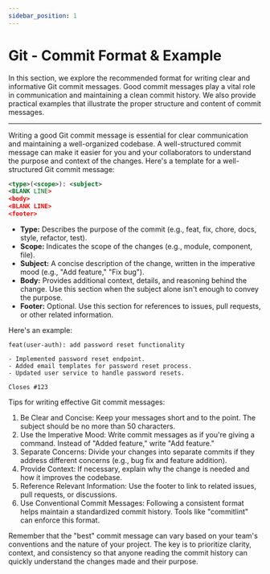 ```yaml
---
sidebar_position: 1
---
```


# Git - Commit Format & Example

In this section, we explore the recommended format for writing clear and informative Git commit messages. Good commit messages play a vital role in communication and maintaining a clean commit history. We also provide practical examples that illustrate the proper structure and content of commit messages.

---

Writing a good Git commit message is essential for clear communication and maintaining a well-organized codebase. A well-structured commit message can make it easier for you and your collaborators to understand the purpose and context of the changes. Here's a template for a well-structured Git commit message:

```xml
<type>(<scope>): <subject>
<BLANK LINE>
<body>
<BLANK LINE>
<footer>
```

- **Type:** Describes the purpose of the commit (e.g., feat, fix, chore, docs, style, refactor, test).
- **Scope:** Indicates the scope of the changes (e.g., module, component, file).
- **Subject:** A concise description of the change, written in the imperative mood (e.g., "Add feature," "Fix bug").
- **Body:** Provides additional context, details, and reasoning behind the change. Use this section when the subject alone isn't enough to convey the purpose.
- **Footer:** Optional. Use this section for references to issues, pull requests, or other related information.

Here's an example:
```
feat(user-auth): add password reset functionality

- Implemented password reset endpoint.
- Added email templates for password reset process.
- Updated user service to handle password resets.

Closes #123
```


Tips for writing effective Git commit messages:

1. Be Clear and Concise: Keep your messages short and to the point. The subject should be no more than 50 characters.
2. Use the Imperative Mood: Write commit messages as if you're giving a command. Instead of "Added feature," write "Add feature."
3. Separate Concerns: Divide your changes into separate commits if they address different concerns (e.g., bug fix and feature addition).
4. Provide Context: If necessary, explain why the change is needed and how it improves the codebase.
5. Reference Relevant Information: Use the footer to link to related issues, pull requests, or discussions.
6. Use Conventional Commit Messages: Following a consistent format helps maintain a standardized commit history. Tools like "commitlint" can enforce this format.

Remember that the "best" commit message can vary based on your team's conventions and the nature of your project. The key is to prioritize clarity, context, and consistency so that anyone reading the commit history can quickly understand the changes made and their purpose.